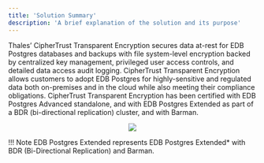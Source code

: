 ```yaml
---
title: 'Solution Summary'
description: 'A brief explanation of the solution and its purpose'
---
```



Thales’ CipherTrust Transparent Encryption secures data at-rest for EDB Postgres databases and backups
with file system-level encryption backed by centralized key management, privileged user access controls, and
detailed data access audit logging. CipherTrust Transparent Encryption allows customers to adopt EDB Postgres
for highly-sensitive and regulated data both on-premises and in the cloud while also meeting their compliance
obligations. CipherTrust Transparent Encryption has been certified with EDB Postgres Advanced standalone,
and with EDB Postgres Extended as part of a BDR (bi-directional replication) cluster, and with Barman.

<p align="center">
  <img  src="Images/SolutionSummary.jpg.png">
</p>



!!! Note
    EDB Postgres Extended represents EDB Postgres Extended* with BDR (Bi-Directional Replication) and Barman.
